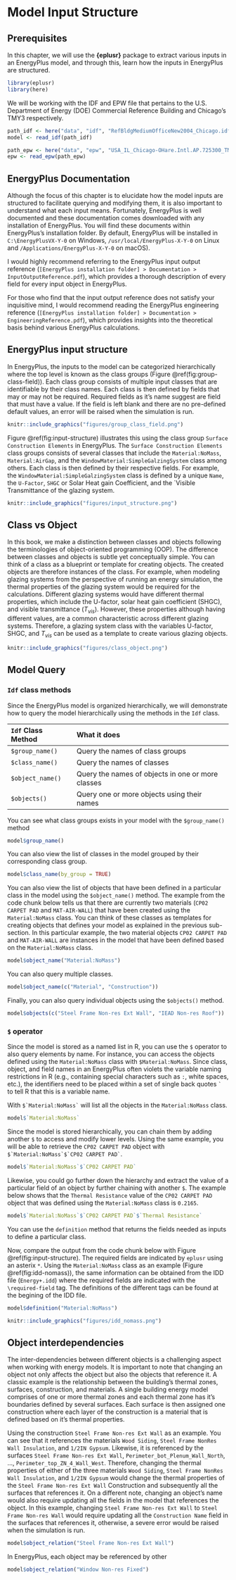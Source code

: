 
# Model Input Structure {#input}

## Prerequisites

In this chapter, we will use the **{eplusr}** package to extract various inputs in an EnergyPlus model, and through this, learn how the inputs in EnergyPlus are structured.

```r
library(eplusr)
library(here)
```

We will be working with the IDF and EPW file that pertains to the U.S. Department of Energy (DOE) Commercial Reference Building and Chicago's TMY3 respectively.

```r
path_idf <- here("data", "idf", "RefBldgMediumOfficeNew2004_Chicago.idf")
model <- read_idf(path_idf)

path_epw <- here("data", "epw", "USA_IL_Chicago-OHare.Intl.AP.725300_TMY3.epw")
epw <- read_epw(path_epw)
```


## EnergyPlus Documentation

Although the focus of this chapter is to elucidate how the model inputs are structured to facilitate querying and modifying them, it is also important to understand what each input means. Fortunately, EnergyPlus is well documented and these documentation comes downloaded with any installation of EnergyPlus. You will find these documents within EnergyPlus's installation folder. By default, EnergyPlus will be installed in `C:\EnergyPlusVX-Y-0` on Windows, `/usr/local/EnergyPlus-X-Y-0` on Linux and `/Applications/EnergyPlus-X-Y-0` on macOS).

I would highly recommend referring to the EnergyPlus input output reference (`[EnergyPlus installation folder] > Documentation > InputOutputReference.pdf`), which provides a thorough description of every field for every input object in EnergyPlus. 

For those who find that the input output reference does not satisfy your inquisitive mind, I would recommend reading the EnergyPlus engineering reference (`[EnergyPlus installation folder] > Documentation > EngineeringReference.pdf`), which provides insights into the theoretical basis behind various EnergyPlus calculations.

## EnergyPlus input structure

In EnergyPlus, the inputs to the model can be categorized hierarchically where the top level is known as the class groups (Figure \@ref(fig:group-class-field)). Each class group consists of multiple input classes that are identifiable by their class names. Each class is then defined by fields that may or may not be required. Required fields as it's name suggest are field that must have a value. If the field is left blank and there are no pre-defined default values, an error will be raised when the simulation is run. 

```r
knitr::include_graphics("figures/group_class_field.png")
```

Figure \@ref(fig:input-structure) illustrates this using the class group `Surface Construction Elements` in EnergyPlus. The `Surface Construction Elements` class groups consists of several classes that include the `Material:NoMass`, `Material:AirGap`, and the `WindowMaterial:SimpleGalzingSystem` class among others. Each class is then defined by their respective fields. For example, the `WindowMaterial:SimpleGalzingSystem` class is defined by a unique `Name`, the `U-Factor`, `SHGC` or Solar Heat gain Coefficient, and the `Visible Transmittance of the glazing system. 

```r
knitr::include_graphics("figures/input_structure.png")
```

## Class vs Object

In this book, we make a distinction between classes and objects following the terminologies of object-oriented programming (OOP). The difference between classes and objects is subtle yet conceptually simple. You can think of a class as a blueprint or template for creating objects. The created objects are therefore instances of the class. For example, when modeling glazing systems from the perspective of running an energy simulation, the thermal properties of the glazing system would be required for the calculations. Different glazing systems would have different thermal properties, which include the U-factor, solar heat gain coefficient (SHGC), and visible transmittance ($T_{vis}$). However, these properties although having different values, are a common characteristic across different glazing systems. Therefore, a glazing system class with the variables U-factor, SHGC, and $T_{vis}$ can be used as a template to create various glazing objects. 

```r
knitr::include_graphics("figures/class_object.png")
```

## Model Query

### `Idf` class methods

Since the EnergyPlus model is organized hierarchically, we will demonstrate how to query the model hierarchically using the methods in the `Idf` class.


`Idf` Class Method     What it does
-------------------    -----------------------------------------------
`$group_name()`        Query the names of class groups
`$class_name()`        Query the names of classes
`$object_name()`       Query the names of objects in one or more classes
`$objects()`           Query one or more objects using their names


You can see what class groups exists in your model with the `$group_name()` method

```r
model$group_name()
```

You can also view the list of classes in the model grouped by their corresponding class group.

```r
model$class_name(by_group = TRUE)
```

You can also view the list of objects that have been defined in a particular class in the model using the `$object_name()` method. The example from the code chunk below tells us that there are currently two materials (`CP02 CARPET PAD` and `MAT-AIR-WALL`) that have been created using the `Material:NoMass` class. You can think of these classes as templates for creating objects that defines your model as explained in the previous sub-section. In this particular example, the two material objects `CP02 CARPET PAD` and `MAT-AIR-WALL` are instances in the model that have been defined based on the `Material:NoMass` class. 

```r
model$object_name("Material:NoMass")
```

You can also query multiple classes.

```r
model$object_name(c("Material", "Construction"))
```

Finally, you can also query individual objects using the `$objects()` method.

```r
model$objects(c("Steel Frame Non-res Ext Wall", "IEAD Non-res Roof"))
```


### `$` operator

Since the model is stored as a named list in R, you can use the `$` operator to also query elements by name. For instance, you can access the objects defined using the `Material:NoMass` class with `$Material:NoMass`. Since class, object, and field names in an EnergyPlus often violets the variable naming restrictions in R (e.g., containing special characters such as `:`, white spaces, etc.), the identifiers need to be placed within a set of single back quotes ``` ` ``` to tell R that this is a variable name. 

With ``` $`Material:NoMass` ``` will list all the objects in the `Material:NoMass` class. 

```r
model$`Material:NoMass`
```

Since the model is stored hierarchically, you can chain them by adding another `$` to access and modify lower levels. Using the same example, you will be able to retrieve the `CP02 CARPET PAD` object with ``` $`Material:NoMass`$`CP02 CARPET PAD` ```.

```r
model$`Material:NoMass`$`CP02 CARPET PAD`
```

Likewise, you could go further down the hierarchy and extract the value of a particular field of an object by further chaining with another `$`. The example below shows that the `Thermal Resistance` value of the `CP02 CARPET PAD` object that was defined using the `Material:NoMass` class is `0.2165`. 

```r
model$`Material:NoMass`$`CP02 CARPET PAD`$`Thermal Resistance`
```

You can use the `definition` method that returns the fields needed as inputs to define a particular class.

Now, compare the output from the code chunk below with Figure \@ref(fig:input-structure). The required fields are indicated by `eplusr` using an asterix `*`. Using the `Material:NoMass` class as an example (Figure \@ref(fig:idd-nomass)), the same information can be obtained from the IDD file (`Energy+.idd`) where the required fields are indicated with the `\required-field` tag. The definitions of the different tags can be found at the begining of the IDD file. 

```r
model$definition("Material:NoMass")
```

```r
knitr::include_graphics("figures/idd_nomass.png")
```

## Object interdependencies

The inter-dependencies between different objects is a challenging aspect when working with energy models. It is important to note that changing an object not only affects the object but also the objects that reference it. A classic example is the relationship between the building's thermal zones, surfaces, construction, and materials. A single building energy model comprises of one or more thermal zones and each thermal zone has it's boundaries defined by several surfaces. Each surface is then assigned one construction where each layer of the construction is a material that is defined based on it's thermal properties.

Using the construction `Steel Frame Non-res Ext Wall` as an example. You can see that it references the materials `Wood Siding`, `Steel Frame NonRes Wall Insulation`, and `1/2IN Gypsum`. Likewise, it is referenced by the surfaces `Steel Frame Non-res Ext Wall`, `Perimeter_bot_Plenum_Wall_North`, ..., `Perimeter_top_ZN_4_Wall_West`. Therefore, changing the thermal properties of either of the three materials `Wood Siding`, `Steel Frame NonRes Wall Insulation`, and `1/2IN Gypsum` would change the thermal properties of the `Steel Frame Non-res Ext Wall` Construction and subsequently all the surfaces that references it. On a different note, changing an object's name would also require updating all the fields in the model that references the object. In this example, changing `Steel Frame Non-res Ext Wall` to `Steel Frame Non-res Wall` would require updating all the `Construction Name` field in the surfaces that references it, otherwise, a severe error would be raised when the simulation is run. 

```r
model$object_relation("Steel Frame Non-res Ext Wall")
```

In EnergyPlus, each object may be referenced by other

```r
model$object_relation("Window Non-res Fixed")
```
